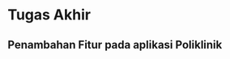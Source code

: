 <!-- ---
title: "Tugas Akhir dan Penilaian"
format: html
--- -->

# Tugas Akhir {.unnumbered}

## Penambahan Fitur pada aplikasi Poliklinik